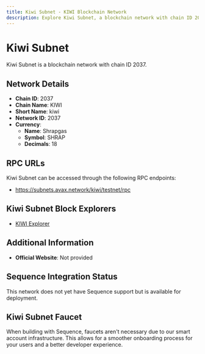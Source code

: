 ```yaml
--- 
title: Kiwi Subnet - KIWI Blockchain Network
description: Explore Kiwi Subnet, a blockchain network with chain ID 2037. Learn about its native currency, Shrapgas, and how to interact with the network.
---
```


# Kiwi Subnet

Kiwi Subnet is a blockchain network with chain ID 2037.

## Network Details

- **Chain ID**: 2037
- **Chain Name**: KIWI
- **Short Name**: kiwi
- **Network ID**: 2037
- **Currency**: 
  - **Name**: Shrapgas
  - **Symbol**: SHRAP
  - **Decimals**: 18

## RPC URLs

Kiwi Subnet can be accessed through the following RPC endpoints:

- https://subnets.avax.network/kiwi/testnet/rpc

## Kiwi Subnet Block Explorers

- [KIWI Explorer](https://subnets-test.avax.network/kiwi)

## Additional Information

- **Official Website**: Not provided

## Sequence Integration Status

This network does not yet have Sequence support but is available for deployment.

## Kiwi Subnet Faucet

When building with Sequence, faucets aren't necessary due to our smart account infrastructure. This allows for a smoother onboarding process for your users and a better developer experience.
